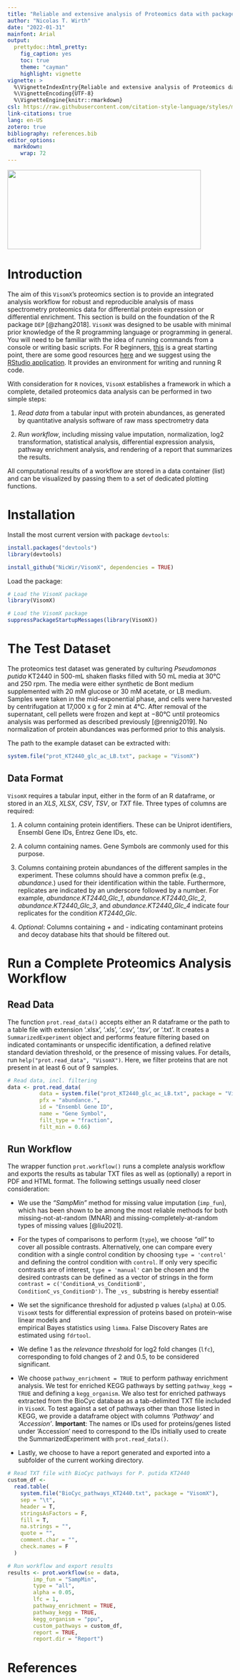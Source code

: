 ```yaml
---
title: "Reliable and extensive analysis of Proteomics data with package `VisomX`"
author: "Nicolas T. Wirth"
date: "2022-01-31"
mainfont: Arial
output:
  prettydoc::html_pretty:
    fig_caption: yes
    toc: true
    theme: "cayman"
    highlight: vignette
vignette: >
  %\VignetteIndexEntry{Reliable and extensive analysis of Proteomics data with package `VisomX`}
  %\VignetteEncoding{UTF-8}
  %\VignetteEngine{knitr::rmarkdown}
csl: https://raw.githubusercontent.com/citation-style-language/styles/master/research-institute-for-nature-and-forest.csl
link-citations: true
lang: en-US
zotero: true
bibliography: references.bib
editor_options: 
  markdown: 
    wrap: 72
---
```


```{=latex}
\definecolor{codegray}{HTML}{efefef}
\let\textttOrig\texttt
\renewcommand{\texttt}[1]{\textttOrig{\colorbox{codegray}{#1}}}
```
<p style="text-align:center;">

<img src="https://user-images.githubusercontent.com/43075653/166063689-45b4e34e-7129-42c3-b109-3a34afdc24e2.png" class="center" width="433" height="178"/>

</p>

# Introduction

The aim of this `VisomX`'s proteomics section is to provide an
integrated analysis workflow for robust and reproducible analysis of
mass spectrometry proteomics data for differential protein expression or
differential enrichment. This section is build on the foundation of the
R package `DEP` [@zhang2018]. `VisomX` was designed to be usable with
minimal prior knowledge of the R programming language or programming in
general. You will need to be familiar with the idea of running commands
from a console or writing basic scripts. For R beginners,
[this](https://moderndive.netlify.app/1-getting-started.html) is a great
starting point, there are some good resources
[here](https://education.rstudio.com/learn/beginner/) and we suggest
using the [RStudio
application](https://posit.co/products/open-source/rstudio/). It
provides an environment for writing and running R code.

With consideration for `R` novices, `VisomX` establishes a framework in
which a complete, detailed proteomics data analysis can be performed in
two simple steps:

1.  *Read data* from a tabular input with protein abundances, as
    generated by quantitative analysis software of raw mass spectrometry
    data

2.  *Run workflow*, including missing value imputation, normalization,
    log2 transformation, statistical analysis, differential expression
    analysis, pathway enrichment analysis, and rendering of a report
    that summarizes the results.

All computational results of a workflow are stored in a data container
(list) and can be visualized by passing them to a set of dedicated
plotting functions.

\pagebreak

# Installation

Install the most current version with package `devtools`:

``` r
install.packages("devtools")
library(devtools)

install_github("NicWir/VisomX", dependencies = TRUE)
```

Load the package:

```r
# Load the VisomX package
library(VisomX)
```

```r
# Load the VisomX package
suppressPackageStartupMessages(library(VisomX))
```

# The Test Dataset

The proteomics test dataset was generated by culturing *Pseudomonas
putida* KT2440 in 500-mL shaken flasks filled with 50 mL media at 30°C
and 250 rpm. The media were either synthetic de Bont medium supplemented
with 20 mM glucose or 30 mM acetate, or LB medium. Samples were taken in
the mid-exponential phase, and cells were harvested by centrifugation at
17,000 x g for 2 min at 4°C. After removal of the supernatant, cell
pellets were frozen and kept at −80°C until proteomics analysis was
performed as described previously [@rennig2019]. No normalization of
protein abundances was performed prior to this analysis.

The path to the example dataset can be extracted with:

```r
system.file("prot_KT2440_glc_ac_LB.txt", package = "VisomX")

```

## Data Format

`VisomX` requires a tabular input, either in the form of an R dataframe,
or stored in an *XLS*, *XLSX*, *CSV*, *TSV*, or *TXT* file. Three types
of columns are required:

1.  A column containing protein identifiers. These can be Uniprot
    identifiers, Ensembl Gene IDs, Entrez Gene IDs, etc.

2.  A column containing names. Gene Symbols are commonly used for this
    purpose.

3.  Columns containing protein abundances of the different samples in
    the experiment. These columns should have a common prefix (e.g.,
    *abundance.*) used for their identification within the table.
    Furthermore, replicates are indicated by an underscore followed by a
    number. For example, *abundance.KT2440_Glc_1*,
    *abundance.KT2440_Glc_2*, *abundance.KT2440_Glc_3*, and
    *abundance.KT2440_Glc_4* indicate four replicates for the condition
    *KT2440_Glc*.

4.  *Optional*: Columns containing *+* and *-* indicating contaminant
    proteins and decoy database hits that should be filtered out.

# Run a Complete Proteomics Analysis Workflow

## Read Data

The function `prot.read_data()` accepts either an R dataframe or the
path to a table file with extension '.xlsx', '.xls', '.csv', '.tsv', or
'.txt'. It creates a `SummarizedExperiment` object and performs feature
filtering based on indicated contaminants or unspecific identification,
a defined relative standard deviation threshold, or the presence of
missing values. For details, run `help("prot.read_data", "VisomX")`.
Here, we filter proteins that are not present in at least 6 out of 9
samples.

```r
# Read data, incl. filtering
data <- prot.read_data(
          data = system.file("prot_KT2440_glc_ac_LB.txt", package = "VisomX"),
          pfx = "abundance.",
          id = "Ensembl Gene ID",
          name = "Gene Symbol",
          filt_type = "fraction",
          filt_min = 0.66)
```

## Run Workflow

The wrapper function `prot.workflow()` runs a complete analysis workflow
and exports the results as tabular TXT files as well as (optionally) a
report in PDF and HTML format. The following settings usually need
closer consideration:

-   We use the *"SampMin"* method for missing value imputation
    (`imp_fun`), which has been shown to be among the most reliable
    methods for both missing-not-at-random (MNAR) and
    missing-completely-at-random types of missing values [@liu2021].

-   For the types of comparisons to perform (`type`), we choose *"all"*
    to cover all possible contrasts. Alternatively, one can compare
    every condition with a single control condition by choosing
    `type = 'control'` and defining the control condition with
    `control`. If only very specific contrasts are of interest,
    `type = 'manual'` can be chosen and the desired contrasts can be
    defined as a vector of strings in the form
    `contrast = c('ConditionA_vs_ConditionB', ConditionC_vs_ConditionD')`.
    The `_vs_` substring is hereby essential!

-   We set the significance threshold for adjusted p values (`alpha`) at
    0.05. `VisomX` tests for differential expression of proteins based
    on protein-wise linear models and\
    empirical Bayes statistics using `limma`. False Discovery Rates are
    estimated using `fdrtool`.

-   We define 1 as the *relevance threshold* for log2 fold changes
    (`lfc`), corresponding to fold changes of 2 and 0.5, to be
    considered significant.

-   We choose `pathway_enrichment = TRUE` to perform pathway enrichment
    analysis. We test for enriched KEGG pathways by setting
    `pathway_kegg = TRUE` and defining a `kegg_organism`. We also test
    for enriched pathways extracted from the BioCyc database as a
    tab-delimited TXT file included in `VisomX`. To test against a set
    of pathways other than those listed in KEGG, we provide a dataframe
    object with columns *'Pathway'* and *'Accession'*. **Important**:
    The names or IDs used for proteins/genes listed under 'Accession'
    need to correspond to the IDs initially used to create the
    SummarizedExperiment with `prot.read_data()`.

-   Lastly, we choose to have a report generated and exported into a
    subfolder of the current working directory.

```r
# Read TXT file with BioCyc pathways for P. putida KT2440
custom_df <-
  read.table(
    system.file("BioCyc_pathways_KT2440.txt", package = "VisomX"),
    sep = "\t",
    header = T,
    stringsAsFactors = F,
    fill = T,
    na.strings = "",
    quote = "",
    comment.char = "",
    check.names = F
  )

# Run workflow and export results
results <- prot.workflow(se = data,
        imp_fun = "SampMin",
        type = "all",
        alpha = 0.05,
        lfc = 1,
        pathway_enrichment = TRUE,
        pathway_kegg = TRUE,
        kegg_organism = "ppu",
        custom_pathways = custom_df,
        report = TRUE,
        report.dir = "Report")
```

# References

::: {#refs}
:::
